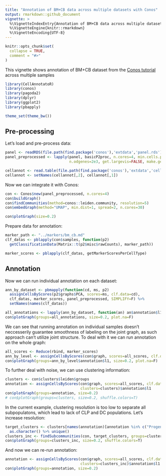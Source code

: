 ```yaml
---
title: "Annotation of BM+CB data across multiple datasets with Conos"
output: rmarkdown::github_document
vignette: >
  %\VignetteIndexEntry{Annotation of BM+CB data across multiple datasets with Conos}
  %\VignetteEngine{knitr::rmarkdown}
  %\VignetteEncoding{UTF-8}
---
```


```r
knitr::opts_chunk$set(
  collapse = TRUE,
  comment = "#>"
)
```

This vignette shows annotation of BM+CB dataset from the [Conos tutorial](https://github.com/hms-dbmi/conos/blob/master/vignettes/walkthrough.md) across multiple samples

```r
library(CellAnnotatoR)
library(conos)
library(pagoda2)
library(dplyr)
library(ggplot2)
library(pbapply)

theme_set(theme_bw())
```

## Pre-processing

Let's load and pre-process data:

```r
panel <- readRDS(file.path(find.package('conos'),'extdata','panel.rds'))
panel_preprocessed <- lapply(panel, basicP2proc, n.cores=4, min.cells.per.gene=0, 
                             n.odgenes=2e3, get.largevis=FALSE, make.geneknn=FALSE)
```

```r
cellannot <- read.table(file.path(find.package('conos'),'extdata','cellannot.txt'),header=F,sep='\t')
cellannot <- setNames(cellannot[,2], cellannot[,1])
```

Now we can integrate it with Conos:

```r
con <- Conos$new(panel_preprocessed, n.cores=4)
con$buildGraph()
con$findCommunities(method=conos::leiden.community, resolution=5)
con$embedGraph(method="UMAP", min.dist=1, spread=2, n.cores=30)

con$plotGraph(size=0.2)
```

Prepare data for annotation:

```r
marker_path <- "../markers/bm_cb.md"
clf_datas <- pblapply(con$samples, function(p2) 
  getClassificationData(Matrix::t(p2$misc$rawCounts), marker_path))

marker_scores <- pblapply(clf_datas, getMarkerScoresPerCellType)
```

## Annotation

Now we can run individual annotation on each dataset:

```r
ann_by_dataset <- pbmapply(function(cd, ms, p2) 
  assignCellsByScores(p2$graphs$PCA, scores=ms, clf.data=cd),
  clf_datas, marker_scores, panel_preprocessed, SIMPLIFY=F) %>% 
  setNames(names(clf_datas))

all_annotations <- lapply(ann_by_dataset, function(an) an$annotation$l1) %>% Reduce(c, .)
con$plotGraph(groups=all_annotations, size=0.2, plot.na=F)
```

We can see that running annotation on individual samples doesn't neccesserily guarantee smoothness of labeling on the joint graph, 
as such approach can't utilize joint structure. To deal with it we can run annotation on the whole graph:

```r
all_scores <- Reduce(rbind, marker_scores)
ann_by_level <- assignCellsByScores(con$graph, scores=all_scores, clf.data=clf_datas[[1]], score.fixing.threshold=0.99)
con$plotGraph(groups=ann_by_level$annotation$l1, size=0.2, plot.na=F)
```

To further deal with noise, we can use clustering information:

```r
clusters <- con$clusters$leiden$groups
annotation <- assignCellsByScores(con$graph, scores=all_scores, clf.data=clf_datas[[1]], 
                                  clusters=clusters)$annotation$l1
con$plotGraph(groups=annotation, size=0.2)
# con$plotGraph(groups=clusters, size=0.2, shuffle.colors=T)
```

In the current example, clustering resolution is too low to separate all subpopulatons, which lead to lack of CLP and DC populations. Let's increase resolution:

```r
target_clusters <- clusters[names(annotation)[annotation %in% c("Progenitors", "Plasma")]] %>% 
  as.character() %>% unique()
clusters_inc <- findSubcommunities(con, target_clusters, groups=clusters)
con$plotGraph(groups=clusters_inc, size=0.2, shuffle.colors=T)
```

And now we can re-run annotation:

```r
annotation <- assignCellsByScores(con$graph, scores=all_scores, clf.data=clf_datas[[1]], 
                                  clusters=clusters_inc)$annotation$l1
con$plotGraph(groups=annotation, size=0.2)
```
